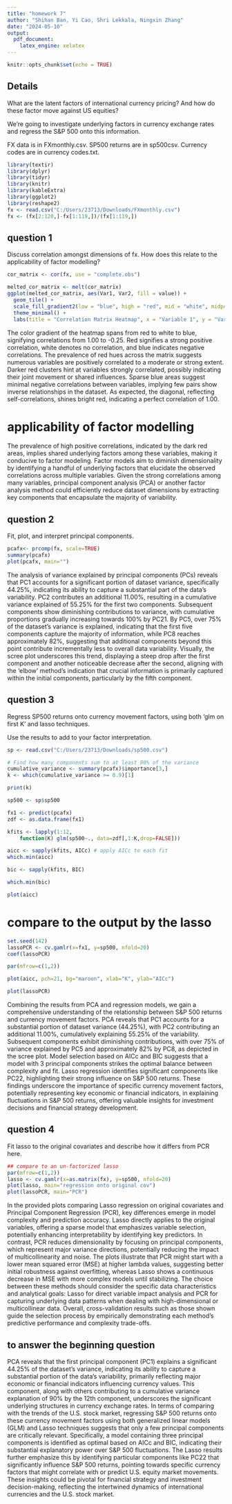 ```yaml
---
title: "homework 7"
author: "Shihan Ban, Yi Cao, Shri Lekkala, Ningxin Zhang"
date: "2024-05-10"
output:
  pdf_document:
    latex_engine: xelatex
---
```


```r
knitr::opts_chunk$set(echo = TRUE)
```

## Details

What are the latent factors of international currency pricing? And how do these factor move against US equities?

We’re going to investigate underlying factors in currency exchange rates and regress the S&P 500 onto this information.

FX data is in FXmonthly.csv.
SP500 returns are in sp500csv.
Currency codes are in currency codes.txt.

```r
library(textir)
library(dplyr)
library(tidyr)
library(knitr)
library(kableExtra)
library(ggplot2)
library(reshape2)
fx <- read.csv("C:/Users/23713/Downloads/FXmonthly.csv")
fx <- (fx[2:120,]-fx[1:119,])/(fx[1:119,])
```


## question 1

Discuss correlation amongst dimensions of fx. How does this relate to the applicability of factor modelling?

```r
cor_matrix <- cor(fx, use = "complete.obs")  

melted_cor_matrix <- melt(cor_matrix)
ggplot(melted_cor_matrix, aes(Var1, Var2, fill = value)) +
  geom_tile() +
  scale_fill_gradient2(low = "blue", high = "red", mid = "white", midpoint = 0) +
  theme_minimal() +
  labs(title = "Correlation Matrix Heatmap", x = "Variable 1", y = "Variable 2", fill = "Correlation")

```

The color gradient of the heatmap spans from red to white to blue, signifying correlations from 1.00 to -0.25. Red signifies a strong positive correlation, white denotes no correlation, and blue indicates negative correlations. The prevalence of red hues across the matrix suggests numerous variables are positively correlated to a moderate or strong extent. Darker red clusters hint at variables strongly correlated, possibly indicating their joint movement or shared influences. Sparse blue areas suggest minimal negative correlations between variables, implying few pairs show inverse relationships in the dataset. As expected, the diagonal, reflecting self-correlations, shines bright red, indicating a perfect correlation of 1.00.

# applicability of factor modelling

The prevalence of high positive correlations, indicated by the dark red areas, implies shared underlying factors among these variables, making it conducive to factor modeling. Factor models aim to diminish dimensionality by identifying a handful of underlying factors that elucidate the observed correlations across multiple variables. Given the strong correlations among many variables, principal component analysis (PCA) or another factor analysis method could efficiently reduce dataset dimensions by extracting key components that encapsulate the majority of variability.
 


\newpage


## question 2 

Fit, plot, and interpret principal components.

```r
pcafx<- prcomp(fx, scale=TRUE)
summary(pcafx)
plot(pcafx, main="")

```

The analysis of variance explained by principal components (PCs) reveals that PC1 accounts for a significant portion of dataset variance, specifically 44.25%, indicating its ability to capture a substantial part of the data's variability. PC2 contributes an additional 11.00%, resulting in a cumulative variance explained of 55.25% for the first two components. Subsequent components show diminishing contributions to variance, with cumulative proportions gradually increasing towards 100% by PC21. By PC5, over 75% of the dataset's variance is explained, indicating that the first five components capture the majority of information, while PC8 reaches approximately 82%, suggesting that additional components beyond this point contribute incrementally less to overall data variability. Visually, the scree plot underscores this trend, displaying a steep drop after the first component and another noticeable decrease after the second, aligning with the 'elbow' method's indication that crucial information is primarily captured within the initial components, particularly by the fifth component.

\newpage

## question 3

Regress SP500 returns onto currency movement factors, using both ‘glm on first K’ and lasso techniques.

Use the results to add to your factor interpretation.

```r
sp <- read.csv("C:/Users/23713/Downloads/sp500.csv")

# Find how many components sum to at least 90% of the variance
cumulative_variance <- summary(pcafx)$importance[3,]
k <- which(cumulative_variance >= 0.9)[1]

print(k)
```


```r
sp500 <- sp$sp500

fx1 <- predict(pcafx)
zdf <- as.data.frame(fx1)

kfits <- lapply(1:12, 
	function(K) glm(sp500~., data=zdf[,1:K,drop=FALSE]))

aicc <- sapply(kfits, AICc) # apply AICc to each fit
which.min(aicc) 

bic <- sapply(kfits, BIC) 

which.min(bic)
```


```r
plot(aicc) 
```
 
 
# compare to the output by the lasso

```r
set.seed(142)
lassoPCR <- cv.gamlr(x=fx1, y=sp500, nfold=20)
coef(lassoPCR) 
```
```r
par(mfrow=c(1,2))

plot(aicc, pch=21, bg="maroon", xlab="K", ylab="AICc")

plot(lassoPCR) 

```


Combining the results from PCA and regression models, we gain a comprehensive understanding of the relationship between S&P 500 returns and currency movement factors. PCA reveals that PC1 accounts for a substantial portion of dataset variance (44.25%), with PC2 contributing an additional 11.00%, cumulatively explaining 55.25% of the variability. Subsequent components exhibit diminishing contributions, with over 75% of variance explained by PC5 and approximately 82% by PC8, as depicted in the scree plot. Model selection based on AICc and BIC suggests that a model with 3 principal components strikes the optimal balance between complexity and fit. Lasso regression identifies significant components like PC22, highlighting their strong influence on S&P 500 returns. These findings underscore the importance of specific currency movement factors, potentially representing key economic or financial indicators, in explaining fluctuations in S&P 500 returns, offering valuable insights for investment decisions and financial strategy development.
 
 
 


\newpage 

## question 4
Fit lasso to the original covariates and describe how it differs from PCR here.

```r
## compare to an un-factorized lasso
par(mfrow=c(1,2))
lasso <- cv.gamlr(x=as.matrix(fx), y=sp500, nfold=20)
plot(lasso, main="regression onto original cov")
plot(lassoPCR, main="PCR")
```

 In the provided plots comparing Lasso regression on original covariates and Principal Component Regression (PCR), key differences emerge in model complexity and prediction accuracy. Lasso directly applies to the original variables, offering a sparse model that emphasizes variable selection, potentially enhancing interpretability by identifying key predictors. In contrast, PCR reduces dimensionality by focusing on principal components, which represent major variance directions, potentially reducing the impact of multicollinearity and noise. The plots illustrate that PCR might start with a lower mean squared error (MSE) at higher lambda values, suggesting better initial robustness against overfitting, whereas Lasso shows a continuous decrease in MSE with more complex models until stabilizing. The choice between these methods should consider the specific data characteristics and analytical goals: Lasso for direct variable impact analysis and PCR for capturing underlying data patterns when dealing with high-dimensional or multicollinear data. Overall, cross-validation results such as those shown guide the selection process by empirically demonstrating each method's predictive performance and complexity trade-offs.
 
 
 
 
 
 
 
 
## to answer the beginning question

PCA reveals that the first principal component (PC1) explains a significant 44.25% of the dataset's variance, indicating its ability to capture a substantial portion of the data's variability, primarily reflecting major economic or financial indicators influencing currency values. This component, along with others contributing to a cumulative variance explanation of 90% by the 12th component, underscores the significant underlying structures in currency exchange rates. In terms of comparing with the trends of the U.S. stock market, regressing S&P 500 returns onto these currency movement factors using both generalized linear models (GLM) and Lasso techniques suggests that only a few principal components are critically relevant. Specifically, a model containing three principal components is identified as optimal based on AICc and BIC, indicating their substantial explanatory power over S&P 500 fluctuations. The Lasso results further emphasize this by identifying particular components like PC22 that significantly influence S&P 500 returns, pointing towards specific currency factors that might correlate with or predict U.S. equity market movements. These insights could be pivotal for financial strategy and investment decision-making, reflecting the intertwined dynamics of international currencies and the U.S. stock market.